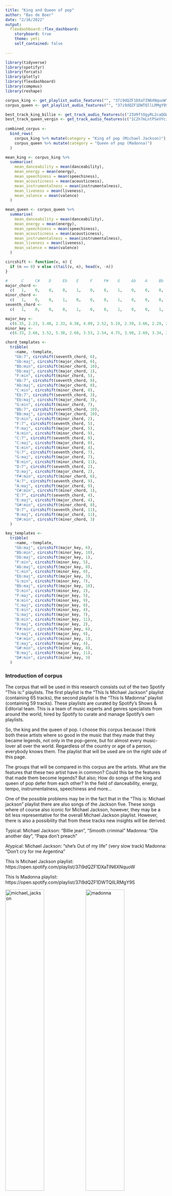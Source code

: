 ```yaml
---
title: "King and Queen of pop"
author: "Bas de Boer"
date: "2/16/2022"
output: 
  flexdashboard::flex_dashboard:
    storyboard: true
    theme: yeti
    self_contained: false
    
---
```


```r

library(tidyverse)
library(spotifyr)
library(forcats)
library(plotly)
library(flexdashboard)
library(compmus)
library(reshape)

corpus_king <- get_playlist_audio_features("", "37i9dQZF1DXaTIN6XNquoW")
corpus_queen <- get_playlist_audio_features("", "37i9dQZF1DWTQllLRMgY9S")

best_track_king_billie <- get_track_audio_features(c("2IU9ftOgyRL2caQGWK1jjX", "5ChkMS8OtdzJeqyybCc9R5"))
best_track_queen_vergin <- get_track_audio_features(c("1C2h7mLntPSeVYciMRTF4a", "1ZPlNanZsJSPK5h9YZZFbZ"))
  
combined_corpus <-
  bind_rows(
    corpus_king %>% mutate(category = "King of pop (Michael Jackson)"),
    corpus_queen %>% mutate(category = "Queen of pop (Madonna)")
  )

```

``` r
mean_king <- corpus_king %>%
  summarise(
    mean_danceability = mean(danceability),
    mean_energy = mean(energy),
    mean_speechiness = mean(speechiness),
    mean_acousticness = mean(acousticness),
    mean_instrumentalness = mean(instrumentalness),
    mean_liveness = mean(liveness),
    mean_valence = mean(valence)
  )
```

``` r

mean_queen <- corpus_queen %>%
  summarise(
    mean_danceability = mean(danceability),
    mean_energy = mean(energy),
    mean_speechiness = mean(speechiness),
    mean_acousticness = mean(acousticness),
    mean_instrumentalness = mean(instrumentalness),
    mean_liveness = mean(liveness),
    mean_valence = mean(valence)
  )
```

```r
circshift <- function(v, n) {
  if (n == 0) v else c(tail(v, n), head(v, -n))
}

#      C     C#    D     Eb    E     F     F#    G     Ab    A     Bb    B
major_chord <-
  c(   1,    0,    0,    0,    1,    0,    0,    1,    0,    0,    0,    0)
minor_chord <-
  c(   1,    0,    0,    1,    0,    0,    0,    1,    0,    0,    0,    0)
seventh_chord <-
  c(   1,    0,    0,    0,    1,    0,    0,    1,    0,    0,    1,    0)

major_key <-
  c(6.35, 2.23, 3.48, 2.33, 4.38, 4.09, 2.52, 5.19, 2.39, 3.66, 2.29, 2.88)
minor_key <-
  c(6.33, 2.68, 3.52, 5.38, 2.60, 3.53, 2.54, 4.75, 3.98, 2.69, 3.34, 3.17)

chord_templates <-
  tribble(
    ~name, ~template,
    "Gb:7", circshift(seventh_chord, 6),
    "Gb:maj", circshift(major_chord, 6),
    "Bb:min", circshift(minor_chord, 10),
    "Db:maj", circshift(major_chord, 1),
    "F:min", circshift(minor_chord, 5),
    "Ab:7", circshift(seventh_chord, 8),
    "Ab:maj", circshift(major_chord, 8),
    "C:min", circshift(minor_chord, 0),
    "Eb:7", circshift(seventh_chord, 3),
    "Eb:maj", circshift(major_chord, 3),
    "G:min", circshift(minor_chord, 7),
    "Bb:7", circshift(seventh_chord, 10),
    "Bb:maj", circshift(major_chord, 10),
    "D:min", circshift(minor_chord, 2),
    "F:7", circshift(seventh_chord, 5),
    "F:maj", circshift(major_chord, 5),
    "A:min", circshift(minor_chord, 9),
    "C:7", circshift(seventh_chord, 0),
    "C:maj", circshift(major_chord, 0),
    "E:min", circshift(minor_chord, 4),
    "G:7", circshift(seventh_chord, 7),
    "G:maj", circshift(major_chord, 7),
    "B:min", circshift(minor_chord, 11),
    "D:7", circshift(seventh_chord, 2),
    "D:maj", circshift(major_chord, 2),
    "F#:min", circshift(minor_chord, 6),
    "A:7", circshift(seventh_chord, 9),
    "A:maj", circshift(major_chord, 9),
    "C#:min", circshift(minor_chord, 1),
    "E:7", circshift(seventh_chord, 4),
    "E:maj", circshift(major_chord, 4),
    "G#:min", circshift(minor_chord, 8),
    "B:7", circshift(seventh_chord, 11),
    "B:maj", circshift(major_chord, 11),
    "D#:min", circshift(minor_chord, 3)
  )

key_templates <-
  tribble(
    ~name, ~template,
    "Gb:maj", circshift(major_key, 6),
    "Bb:min", circshift(minor_key, 10),
    "Db:maj", circshift(major_key, 1),
    "F:min", circshift(minor_key, 5),
    "Ab:maj", circshift(major_key, 8),
    "C:min", circshift(minor_key, 0),
    "Eb:maj", circshift(major_key, 3),
    "G:min", circshift(minor_key, 7),
    "Bb:maj", circshift(major_key, 10),
    "D:min", circshift(minor_key, 2),
    "F:maj", circshift(major_key, 5),
    "A:min", circshift(minor_key, 9),
    "C:maj", circshift(major_key, 0),
    "E:min", circshift(minor_key, 4),
    "G:maj", circshift(major_key, 7),
    "B:min", circshift(minor_key, 11),
    "D:maj", circshift(major_key, 2),
    "F#:min", circshift(minor_key, 6),
    "A:maj", circshift(major_key, 9),
    "C#:min", circshift(minor_key, 1),
    "E:maj", circshift(major_key, 4),
    "G#:min", circshift(minor_key, 8),
    "B:maj", circshift(major_key, 11),
    "D#:min", circshift(minor_key, 3)
  )

```

### Introduction of corpus

The corpus that will be used in this research consists out of the two Spotify "This is:" playlists. The first playlist is the "This Is Michael Jackson" playlist (containing 65 tracks), the second playlist is the "This Is Madonna" playlist (containing 59 tracks). These playlists are curated by Spotify’s Shows & Editorial team. This is a team of music experts and genres specialists from around the world, hired by Spotify to curate and manage Spotify’s own playlists. 

So, the king and the queen of pop. I choose this corpus because I think both these artists where so good in the music that they made that they became legends, not only in the pop-genre, but for almost every music-lover all over the world. Regardless of the country or age of a person, everybody knows them. The playlist that will be used are on the right side of this page.

The groups that will be compared in this corpus are the artists. What are the features that these two artist have in common? Could this be the features that made them become legends? But also; How do songs of the king and queen of pop defer from each other? In the field of danceability, energy, tempo, instrumentalness, speechiness and more...


One of the possible problems may be in the fact that in the "This is: Michael jackson" playlist there are also songs of the Jackson five. These songs where of course also iconic for Michael Jackson, however, they may be a bit less representative for the overall Michael Jackson playlist. However, there is also a possibility that from these tracks new insights will be derived.

Typical:
Michael Jackson: "Billie jean", "Smooth criminal" Madonna: "Die another day", "Papa don't preach"

Atypical:
Michael Jackson: "she's Out of my life" (very slow track) Madonna: "Don't cry for me Argentina"

This Is Michael Jackson playlist: https://open.spotify.com/playlist/37i9dQZF1DXaTIN6XNquoW

This Is Madonna playlist: https://open.spotify.com/playlist/37i9dQZF1DWTQllLRMgY9S

![michael_jackson](/home/bas/compmusic/compmusic/index_files/figure-html/micheal_jackson.jpeg){width=49%} ![madonna](/home/bas/compmusic/compmusic/index_files/figure-html/madonna.jpeg){width=49%}

***

```{=html}
<iframe style="border-radius:12px" src="https://open.spotify.com/embed/playlist/37i9dQZF1DXaTIN6XNquoW?utm_source=generator" width="100%" height="380" frameBorder="0" allowfullscreen="" allow="autoplay; clipboard-write; encrypted-media; fullscreen; picture-in-picture"></iframe>

```

```{=html}
<iframe style="border-radius:12px" src="https://open.spotify.com/embed/playlist/37i9dQZF1DWTQllLRMgY9S?utm_source=generator" width="100%" height="380" frameBorder="0" allowfullscreen="" allow="autoplay; clipboard-write; encrypted-media; fullscreen; picture-in-picture"></iframe>
```


### Data visualization on track-level features

```r

track_level <- combined_corpus %>%
  mutate(mode = ifelse(mode == 0, "Minor", "Major")) %>%
  ggplot(aes(x = energy, y = danceability, color = factor(mode), size = valence, label = track.name)) +
  geom_point(alpha = 0.7) +
  xlim(0, 1) +
  ylim(0, 1) +
  labs(title = "Distribution of songs of the King and Queen of pop over energy, dancebility and valence", size = "") +
  geom_rug(size = 0.1) +
  facet_wrap(~category) +
  scale_color_manual(name = "mode", values = c("lightblue", "steelblue4")) +
  #scale_fill_discrete(name = "New Legend Title") +
  theme_bw()+
  theme(title =element_text(size=15))
  
# make interactive
track_level_plotly <- ggplotly(track_level)
track_level_plotly

```
***

Description plot

The following plot shows the dancebility, energy, valence and mode on track-level for the 'This is: Michael Jackson' playlist and the 'This is: Madonna' playlist next to each other. The x- and y-axis show the energy and dancebility respectively. The size of the dots implicit the valence (musical positiveness) of a track. As you can see are the values clustered around the same place for both artist, however, the tracks of Michael Jackson are more spread for dancebility as well as for energy. Furthermore, the artists have an equally divided ratio of major- and minor mode tracks. What stands out is that both artists have a few 'outlier' tracks, you can view which tracks these are by hovering over them. These outlier tracks will be analysed as well (To Do).



### Boxplot comparizon between Queen and King based on the mean of various features

```r

cat <- combined_corpus %>%
  select(category)

corpus_combined_select <- combined_corpus %>%
  select(danceability, energy, speechiness, acousticness, liveness, valence) %>%
  mutate(category = cat)

test <- corpus_combined_select[7] %>% pull(category)%>% pull(category)

box_plot_king_queen <- ggplot(stack(corpus_combined_select), aes(x = values, y = ind, fill(~test))) +
  geom_boxplot() +
  facet_wrap(~corpus_combined_select[7] %>% pull(category)%>% pull(category)) +
  labs(title = "Comparison of Mean features between Michael Jackson and Madonna") +
  theme_bw()+
  theme(title =element_text(size=8))

box_plot_king_queen

```

***
Description boxplot

The previous plot showed the overall distribution on track-level features. In this boxplot the means of various musical features are compared between the King and Queen, from this plot we can make a few observations. 

- The tracks in the Michael Jackson playlist have a higher overall valence, however, the valence in the Madonna tracks is more spread.

- The liveness between both artist is about the same, both have a few outlier tracks here, consisting out of live performances.

- The tracks of Michael Jackson have a littel higher overall accousticness.

- Both artist have a very low overall speechiness which means that there is a lot of music in these tracks compared to spoken words.

- The overall energy is high in both playlists, where both have one distinct outlier represented by the dot on the left.

- Dancebility is also high for both artists, the dancebility of the Michael Jackson is a little higher, where the tracks of Madonna are more clustered around the mean.


### correlation matrix to show dependencies in both playlists

```r
cor(corpus_king[,6:16]) %>% melt() -> melt_king
melt_king

melt_king$value[melt_king$value < 0.1 & melt_king$value > -0.1] = NA #subset the small correlations and make them NA

#Visualize correlations
cor_matrix_king <- melt_king %>% 
  ggplot(aes(x=X1, y=X2, fill=value)) + 
  geom_tile() + 
  scale_fill_gradient2(low = "red", mid = "white", high = "green") +
  theme(axis.text.x = element_text(angle = 45, vjust = 1, hjust=1)) +
  xlab("Var 1") +
  ylab("Var 2") +
  labs(title = "Correlations between Spotify audio features in Michael Jackson playlist") +
  theme(axis.text=element_text(size=8), title = element_text(size=8))
```

```r
cor(corpus_queen[,6:16]) %>% melt() -> melt_queen
melt_queen

melt_queen$value[melt_queen$value < 0.1 & melt_queen$value > -0.1] = NA #subset the small correlations and make them NA

#Visualize correlations
cor_matrix_queen <- melt_queen %>% 
  ggplot(aes(x=X1, y=X2, fill=value)) + 
  geom_tile() + 
  scale_fill_gradient2(low = "red", mid = "white", high = "green") +
  theme(axis.text.x = element_text(angle = 45, vjust = 1, hjust=1)) +
  xlab("Var 1") +
  ylab("Var 2") +
  labs(title = "Correlations between Spotify audio features in Madonna playlist") +
  theme(axis.text=element_text(size=8), title = element_text(size=8))
```

```r

cor_matrix_queen
cor_matrix_king
```

***

The two matrices on in this tab show the overall correlation between tracks for the playlist of Madonna and Michael Jackson. By looking at these matrices we can deduce the following: 

- Valance had got a positive correlation with energy and dancebility, for both artists.

- Loudness had got a positive correlation with energy, for both artists.

- Accousticness has got a negative correlation with dancebility as well as energy, loudness, speechiness and valence. This is true for both artist, but the effect more extreme in the Michael Jackson playlist.

- The Michael Jackson matrix has got more dark-red colors, indicating that there are more strongly negative correlations.

- The green diagonal line in the middle indicates the correlations with the category itself, which of course is always 1.



### Billie Jean chromagram 

```r

# billie_thriller_deluxe
billie_thriller_deluxe <-
  get_tidy_audio_analysis("5ChkMS8OtdzJeqyybCc9R5") %>%
  select(segments) %>%
  unnest(segments) %>%
  select(start, duration, pitches)

# billie_thriller
billie_thriller <-
  get_tidy_audio_analysis("7J1uxwnxfQLu4APicE5Rnj") %>%
  select(segments) %>%
  unnest(segments) %>%
  select(start, duration, pitches)
```

```r

billie_thriller %>%
  mutate(pitches = map(pitches, compmus_normalise, "euclidean")) %>%
  compmus_gather_chroma() %>% 
  ggplot(
    aes(
      x = start + duration / 2,
      width = duration,
      y = pitch_class,
      fill = value
    )
  ) +
  geom_tile() +
  labs(x = "Time (s)", y = NULL, fill = "Magnitude", title = "Chromagram Billie Jean Thriller album") +
  theme_minimal() +
  scale_fill_viridis_c()
```

*** 
Description chromagram

The plot above shows the chromagram for the track Billie Jean by Michael Jackson. This version of Billie Jean is from the Thriller album in 1982. In the next section this version will be compared to the Billie Jean track from the thriller deluxe album in 2008. The euclidean is used to normalize the pitch classes. As you can see, most energy is concentrated in the pitch classes F# and C#.

```{=html}
<iframe style="border-radius:12px" src="https://open.spotify.com/embed/track/7J1uxwnxfQLu4APicE5Rnj?utm_source=generator" width="100%" height="80" frameBorder="0" allowfullscreen="" allow="autoplay; clipboard-write; encrypted-media; fullscreen; picture-in-picture"></iframe>
```


### Dynamic Time Warping of two versions of the Billie Jean track 

```r

compmus_long_distance(
  billie_thriller_deluxe %>% mutate(pitches = map(pitches, compmus_normalise, "chebyshev")),
  billie_thriller %>% mutate(pitches = map(pitches, compmus_normalise, "chebyshev")),
  feature = pitches,
  method = "euclidean"
) %>%
  ggplot(
    aes(
      x = xstart + xduration / 2,
      width = xduration,
      y = ystart + yduration / 2,
      height = yduration,
      fill = d
    )
  ) +
  geom_tile() +
  coord_equal() +
  labs(x = "Billie Jean (Thriller deluxe album)", y = "Billie Jean (Thriller album)") +
  labs(title = "Distances between chroma vectors Billie Jean versions (Distance metric: euclidean)") +
  theme_minimal() +
  theme(title =element_text(size=6, face='bold')) +
  scale_fill_viridis_c(guide = NULL)

```

***
Description dynamic time warping two version

The plot besides shows dynamic time warping used to compare the two different version of Billie Jean; the Euclidean distance is used as distance metric. There is a clear diagonal line visible in the graph which shows the similarity between the two versions. This diagonal line is not very good vissible in the first 30 seconds which means that the two different version do defer a bit at that place.

### Cepstrogram of Billie Jean showing changes in timbre components 
```r

#section, bar, beat, and tatum
Cepstrogram_billie_jean <-
  get_tidy_audio_analysis("7J1uxwnxfQLu4APicE5Rnj") %>% # Change URI.
  compmus_align(bars, segments) %>%                     # Change `bars`
  select(bars) %>%                                      #   in all three
  unnest(bars) %>%                                      #   of these lines.
  mutate(
    pitches =
      map(segments,
        compmus_summarise, pitches,
        method = "rms", norm = "euclidean"              # Change summary & norm.
      )
  ) %>%
  mutate(
    timbre =
      map(segments,
        compmus_summarise, timbre,
        method = "rms", norm = "euclidean"              # Change summary & norm.
      )
  )

```

```r
Cepstrogram_billie_jean %>%
  compmus_gather_timbre() %>%
  ggplot(
    aes(
      x = start + duration / 2,
      width = duration,
      y = basis,
      fill = value
    )
  ) +
  geom_tile() +
  labs(title = "Cepstrogram of Billie Jean by Michael Jackson", x = "Time (s)", y = NULL, fill = "Magnitude") +
  scale_fill_viridis_c() +                              
  theme_classic()

```

***
The cleptogram on the left shows a number of changes in the timbre components;

- At t=70 there is a shift to c02 (first chorus)
- At t=110 this shifts back to c03 (second verse)
- AT t=150 there is a shift back to c02 (second chorus), where for the rest of the song the biggest magnitude is in c02, except for a little piece around t=220 where it shifts back to c03 (musical solo).

```{=html}
<iframe style="border-radius:12px" src="https://open.spotify.com/embed/track/7J1uxwnxfQLu4APicE5Rnj?utm_source=generator" width="100%" height="80" frameBorder="0" allowfullscreen="" allow="autoplay; clipboard-write; encrypted-media; fullscreen; picture-in-picture"></iframe>
```


### Self-Similarity Matrix of Billie Jean showing transitions in the strack

```r
Cepstrogram_billie_jean %>%
  compmus_self_similarity(timbre, "angular") %>% 
  ggplot(
    aes(
      x = xstart + xduration / 2,
      width = xduration,
      y = ystart + yduration / 2,
      height = yduration,
      fill = d
    )
  ) +
  geom_tile() +
  coord_fixed() +
  scale_fill_viridis_c(guide = "none") +
  theme_classic() +
  labs(title = "Self-Similarity Matrix of Billie Jean by Michael Jackson", x = "", y = "")

```

***
Description:

By looking at the self-similarity matrix while listening to the song the different transitions in the song could be distinguished:

- t=0-30 -> musical intro (only instruments).

- t=30-70 -> start of singing, first verse.

- t=70-110 -> first chorus, where the voice becomes louder.

- t=110-150 -> end of first chorus, start of second verse.

- t=150-210 -> second chorus, is also very similar to the first chorus in the ssm

- t=210-230 -> short 'musical solo', where there is no singing

- t = 230-290 -> chorus again. 

```{=html}
<iframe style="border-radius:12px" src="https://open.spotify.com/embed/track/7J1uxwnxfQLu4APicE5Rnj?utm_source=generator" width="100%" height="80" frameBorder="0" allowfullscreen="" allow="autoplay; clipboard-write; encrypted-media; fullscreen; picture-in-picture"></iframe>
```



### Chordogram of Billie Jean.

```r

Billie_jean <-
  get_tidy_audio_analysis("7J1uxwnxfQLu4APicE5Rnj") %>%
  compmus_align(sections, segments) %>%
  select(sections) %>%
  unnest(sections) %>%
  mutate(
    pitches =
      map(segments,
        compmus_summarise, pitches,
        method = "mean", norm = "manhattan"
      )
  )

Billie_jean %>% 
  compmus_match_pitch_template(
    chord_templates,         # Change to chord_templates if descired
    method = "euclidean",  # Try different distance metrics
    norm = "chebyshev"     # Try different norms
  ) %>%
  ggplot(
    aes(x = start + duration / 2, width = duration, y = name, fill = d)
  ) +
  geom_tile() +
  scale_fill_viridis_c(guide = "none") +
  theme_minimal() +
  labs(x = "Time (s)", y = "")
```

***

Description

The chordogram on the left shows the chords that are played throughout the Billie Jean track. The Euclidean is used as method and the chebyshev as normalization, using these two metrics provides a nice visualization on the chords used; this results in a number of observations:

- F#:minor and Gb:major are the most used chords, visible by the dark blue line at these chords throughout the entire track.

- At t=70 and t=150 a vertical light blue/yellow line is visible throughout the chords,this indicates a change in the chords played at that moment. This is at the moment where the choruses start (at the line: "People always told me, "Be careful of what you do"").

```{=html}
<iframe style="border-radius:12px" src="https://open.spotify.com/embed/track/7J1uxwnxfQLu4APicE5Rnj?utm_source=generator" width="100%" height="80" frameBorder="0" allowfullscreen="" allow="autoplay; clipboard-write; encrypted-media; fullscreen; picture-in-picture"></iframe>
```


### Track-Level Summaries key-chord-corpus

```r
michael <-
  get_playlist_audio_features(
    "",
    "37i9dQZF1DXaTIN6XNquoW"
  ) %>%
  slice(1:30) %>%
  add_audio_analysis()


Mozart <-
  get_playlist_audio_features(
    "",
    "37i9dQZF1DX8qqIDAkKiQg"
  ) %>%
  slice(1:30) %>%
  add_audio_analysis()

madonna <-
  get_playlist_audio_features(
    "",
    "37i9dQZF1DWTQllLRMgY9S"
  ) %>%
  slice(1:30) %>%
  add_audio_analysis()

combined_violin <-
  michael %>%
  mutate(Artist = "Michael Jackson") %>%
  bind_rows(madonna %>% mutate(Artist = "Madonna") %>% bind_rows(Mozart %>% mutate(Artist = "Mozart")))

combined <-
  michael %>%
  mutate(Artist = "Michael Jackson") %>%
  bind_rows(madonna %>% mutate(Artist = "Madonna"))
```


```r
combined %>%
  mutate(
    sections =
      map(
        sections,                                    # sections or segments
        summarise_at,
        vars(tempo, loudness, duration),             # features of interest
        list(section_mean = mean, section_sd = sd)   # aggregation functions
      )
  ) %>%
  unnest(sections) %>%
  ggplot(
    aes(
      x = tempo,
      y = tempo_section_sd,
      colour = Artist,
      alpha = loudness
    )
  ) +
  geom_point(aes(size = duration / 60)) +
  geom_rug() +
  theme_minimal() +
  ylim(0, 5) +
  labs(
    x = "Mean Tempo (bpm)",
    y = "SD Tempo",
    colour = "Artist",
    size = "Duration (min)",
    alpha = "Volume (dBFS)"
  )
```

***

Description

The plot on the left shows the mean tempo (in beats per minute) as well as the variation in tempo throughout the tracks. Furthermore, the length of the tracks is indicated by the size of the dots and the volume of the tracks by the transparency. From this plot we can derive a number of observation which are stated below:

- Almost all tracks, for both artists have an high volume (dBFS), this was very common in pop songs; they tried to master the tracks so that the volume is at its loudest so the music stands out. The phenomenon where the volume in tracks is increased can also be referred to as the Loudness war.

- Most tracks have a low varieties in tempo throughout the track, there is one outlier here: "Smooth criminal" by Michael Jackson has got a high variety in the bpm throughout the track. You can check it yourself in the audio player below.

```{=html}
<iframe style="border-radius:12px" src="https://open.spotify.com/embed/track/2bCQHF9gdG5BNDVuEIEnNk?utm_source=generator" width="100%" height="80" frameBorder="0" allowfullscreen="" allow="autoplay; clipboard-write; encrypted-media; fullscreen; picture-in-picture"></iframe>
```

- The mean tempo for both artists is clustered around 115 beats per minute which is typical for pop music (100 - 130 bpm on average). Here is also one outlier with a bpm of 188: This is the song "ABC" by the Jackson Five, this track is actually 94 bpm but it can also be used double-time at 188 BPM, the audio analyser captures the latter. In the following tab the tempogram of this track is show.

- The Madonna tracks are a little more clustered around the mean which means Madonna's tracks have less variety in tempo and especially less tempo changes in them.


### Histogram of tempo distribution in both playlists

```r
combined_corpus$artist <-  sapply(combined_corpus$track.album.artists, function(mat) unlist(mat)[3])

test <- combined_corpus %>%
  ggplot(aes(x <- tempo, group = category, fill = category)) + 
  geom_density(alpha=.4) +
  labs(title = "Density chart of tempo for the Michael Jackson and Madonna playlists")

ggplotly(test)
```


***

This density graph shows the distribution of tempo in the playlists of King and Queen. Both playlists have a peak around 120 bpm, this is a normal mean for pop. What also stands out is that the Michael Jackson curve is a bit more flattened, indicating that the tempo in this playlist is a bit less clustered around one spot. Furthermore, there is still some density in the graph around 200 bpm for Michael Jackson, this is caused by a mistake in the process of counting the beats per minute. An example of one of these outliers will be show in the next tab.

### Novelty functions
```r
abc <- get_tidy_audio_analysis("2VCUcIPY3i6pv9Nu9Vg6k3")

abc %>%
  tempogram(window_size = 8, hop_size = 1, cyclic = TRUE) %>%
  ggplot(aes(x = time, y = bpm, fill = power)) +
  geom_raster() +
  scale_fill_viridis_c(guide = "none") +
  labs(x = "Time (s)", y = "Tempo (BPM)", title =  "cyclic tempogram of ABC") +
  theme_classic()
```
![bpm](/home/bas/compmusic/compmusic/index_files/figure-html/novelty-1.png){width=100%}

*** 

Cyclic tempogram of the track ABC by the Jackson 5 In the previous graph this tracks was labeled as an tempo of 188, however, this tempogram clearly shows that this is not the case. The tempo throughout the track is about 94 BPM which means that the graph in the previous tab indeed showed the double-time beats for this track.


### Average timbre coefficients for the Michael Jackson and Madonna playlists


```r
combined_violin %>%
  mutate(
    timbre =
      map(
        segments,
        compmus_summarise,
        timbre,
        method = "mean"
      )
  ) %>%
  select(Artist, timbre) %>%
  compmus_gather_timbre() %>%
  ggplot(aes(x = basis, y = value, fill = Artist)) +
  geom_violin() +
  scale_fill_viridis_d() +
  labs(title = "Average timbre coefficients for the Michael Jackson and Madonna playlists", x = "Spotify Timbre Coefficients", y = "", fill = "Artist")

```

***

Description

The violin plot on the side shows the different timber coefficients for the first thirty tracks in the Michael Jackson (Blue) and Madonna (Purple) playlist, furthermore, the "This is Mozart" playlist (Yellow) is used as a third category in order to compare the two to a different musical category. A number of observation can be derived from this plot, however because the Spotify timber coefficients are rather vague no real conclusion can be drawn from this.

- The first column (c01) shows the overall loudness of the tracks, this is for Madonna as well as Michael Jackson about the same hight, the loudness in the Mozart playlist is a bit lower.

- The biggest difference between Michael Jackson and Madonna is in c04; the Michael jackson tracks have a much bigger spread here.

- The Mozart tracks especially defer from the pop tracks in the timber coefficients: c02, c03 and c07.


### Conclusion & discussion 

What stands out in the the analysed Spotify features for both Michael Jackson as well as Madonna is that the tracks of both artists have a high average dancebility and energy. Furthermore, the average tempo for both artists is around 120 beats per minute, this is around the average for pop songs (100-140 bpm). This high energy and dancebility are of course important in the success of both artists, especially in pop genre dancing and energy is very important. However, what I can conclude form this analyses is that the features of the tracks itself where not the most important factor in the success of both artists. It was the the pioneering innovation of subjects and song-texts, because pop more than just music. It’s about the image, the publicity, the collaborations, the hit singles, the cultural and sociopolitical messages behind the songs, and the theatrical extravaganzas the artists produce on stage. 

For Michael Jackson it was his groundbreaking creativity. For instance, his theatrical extravaganzas with his incredible dance moves and on top of that he brought messages to the world with his songs that no artist has addressed before. He challenged the country’s ideas of how an African-American man should behave and be seen, topics like differences in race, sexuality and racism and where adressed in his songs. This incredible creativity along with the high energy and dancebility in his songs made him not only the perfect pop-star but the pop-legend.

Madonna reinvented the way women were perceived in pop culture, forever pushing the sexual boundaries on stage and on screen. Besides here great music, there was also an message behind most of her songs, for instance; "Like a prayer" where she kinda offends the christian church by singing a song of a girl in love with god. She provokes people and makes them think, an aspect also very familiar to the Michael Jackson songs. But, besides her music career Madonna also was a artist, dancer, musician, vocalist, director, producer, actress, entrepreneur, philanthropist and children’s book writer. Making her a great exemplary role for women in that time. 

Concluding, both artist have very similar means for most Spotify features, where especially energy and dancebility stands out. Michael Jackson's tracks are a bit more varied looking at the spread in the graphs. But, what made both these artist become legends is not only the sounds and features of their music, it was the groundbreaking message in the tracks and their creativity and personality, not only on stage but also behind the scenes. Causing theses names to be remembered for a very long time.


***

![michael_jackson_2](/home/bas/compmusic/compmusic/index_files/figure-html/Michael_Jackson_2.jpg){width=100%}
![madonna](/home/bas/compmusic/compmusic/index_files/figure-html/Madonna_2.jpg){width=100%}



